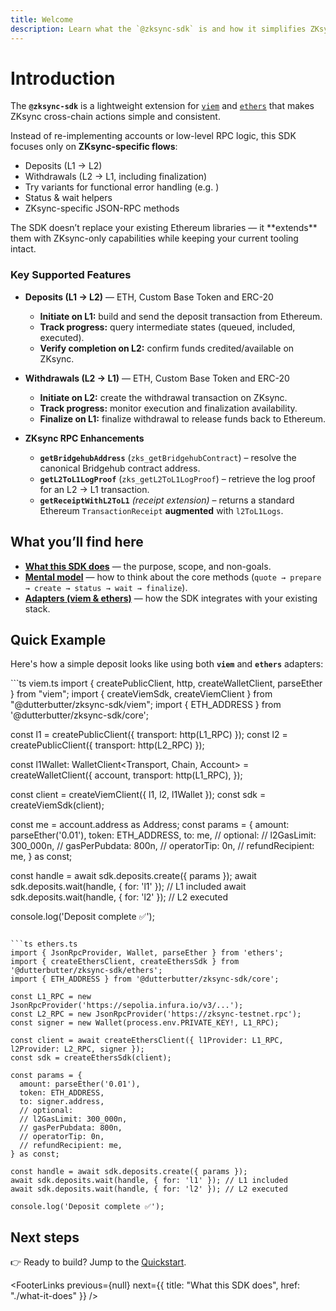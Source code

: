 ```yaml
---
title: Welcome
description: Learn what the `@zksync-sdk` is and how it simplifies ZKsync cross-chain flows for viem and ethers.
---
```


# Introduction

The **`@zksync-sdk`** is a lightweight extension for [`viem`](https://viem.sh) and [`ethers`](https://docs.ethers.io/) that makes ZKsync cross-chain actions simple and consistent.

Instead of re-implementing accounts or low-level RPC logic, this SDK focuses only on **ZKsync-specific flows**:

- Deposits (L1 → L2)
- Withdrawals (L2 → L1, including finalization)
- Try variants for functional error handling (e.g. )
- Status & wait helpers
- ZKsync-specific JSON-RPC methods

<Info>
The SDK doesn’t replace your existing Ethereum libraries — it **extends** them with ZKsync-only capabilities while keeping your current tooling intact.
</Info>

### Key Supported Features

- **Deposits (L1 → L2)** — ETH, Custom Base Token and ERC-20  
  - **Initiate on L1:** build and send the deposit transaction from Ethereum.  
  - **Track progress:** query intermediate states (queued, included, executed).  
  - **Verify completion on L2:** confirm funds credited/available on ZKsync.

- **Withdrawals (L2 → L1)** — ETH, Custom Base Token and ERC-20  
  - **Initiate on L2:** create the withdrawal transaction on ZKsync.  
  - **Track progress:** monitor execution and finalization availability.  
  - **Finalize on L1:** finalize withdrawal to release funds back to Ethereum.

- **ZKsync RPC Enhancements**  
  - **`getBridgehubAddress`** (`zks_getBridgehubContract`) – resolve the canonical Bridgehub contract address.  
  - **`getL2ToL1LogProof`** (`zks_getL2ToL1LogProof`) – retrieve the log proof for an L2 → L1 transaction.  
  - **`getReceiptWithL2ToL1`** *(receipt extension)* – returns a standard Ethereum `TransactionReceipt` **augmented** with `l2ToL1Logs`.

## What you’ll find here

- [**What this SDK does**](./what-it-does) — the purpose, scope, and non-goals.
- [**Mental model**](./mental-model) — how to think about the core methods (`quote → prepare → create → status → wait → finalize`).
- [**Adapters (viem & ethers)**](./adapters) — how the SDK integrates with your existing stack.

## Quick Example

Here's how a simple deposit looks like using both **`viem`** and **`ethers`** adapters:

<CodeGroup>
```ts viem.ts
import { createPublicClient, http, createWalletClient, parseEther } from "viem";
import { createViemSdk, createViemClient } from "@dutterbutter/zksync-sdk/viem";
import { ETH_ADDRESS } from '@dutterbutter/zksync-sdk/core';

const l1 = createPublicClient({ transport: http(L1_RPC) });
const l2 = createPublicClient({ transport: http(L2_RPC) });

const l1Wallet: WalletClient<Transport, Chain, Account> = createWalletClient({
    account,
    transport: http(L1_RPC),
  });

const client = createViemClient({ l1, l2, l1Wallet });
const sdk = createViemSdk(client);

const me = account.address as Address;
const params = {
  amount: parseEther('0.01'),
  token: ETH_ADDRESS,
  to: me,
  // optional:
  // l2GasLimit: 300_000n,
  // gasPerPubdata: 800n,
  // operatorTip: 0n,
  // refundRecipient: me,
} as const;

const handle = await sdk.deposits.create({ params });
await sdk.deposits.wait(handle, { for: 'l1' }); // L1 included
await sdk.deposits.wait(handle, { for: 'l2' }); // L2 executed

console.log('Deposit complete ✅');
```

```ts ethers.ts
import { JsonRpcProvider, Wallet, parseEther } from 'ethers';
import { createEthersClient, createEthersSdk } from '@dutterbutter/zksync-sdk/ethers';
import { ETH_ADDRESS } from '@dutterbutter/zksync-sdk/core';

const L1_RPC = new JsonRpcProvider('https://sepolia.infura.io/v3/...');
const L2_RPC = new JsonRpcProvider('https://zksync-testnet.rpc');
const signer = new Wallet(process.env.PRIVATE_KEY!, L1_RPC);

const client = await createEthersClient({ l1Provider: L1_RPC, l2Provider: L2_RPC, signer });
const sdk = createEthersSdk(client);

const params = {
  amount: parseEther('0.01'),
  token: ETH_ADDRESS,
  to: signer.address,
  // optional:
  // l2GasLimit: 300_000n,
  // gasPerPubdata: 800n,
  // operatorTip: 0n,
  // refundRecipient: me,
} as const;

const handle = await sdk.deposits.create({ params });
await sdk.deposits.wait(handle, { for: 'l1' }); // L1 included
await sdk.deposits.wait(handle, { for: 'l2' }); // L2 executed

console.log('Deposit complete ✅');
```
</CodeGroup>

## Next steps

👉 Ready to build? Jump to the [Quickstart](../quickstart/index).

<FooterLinks
previous={null}
next={{ title: "What this SDK does", href: "./what-it-does" }}
/>
